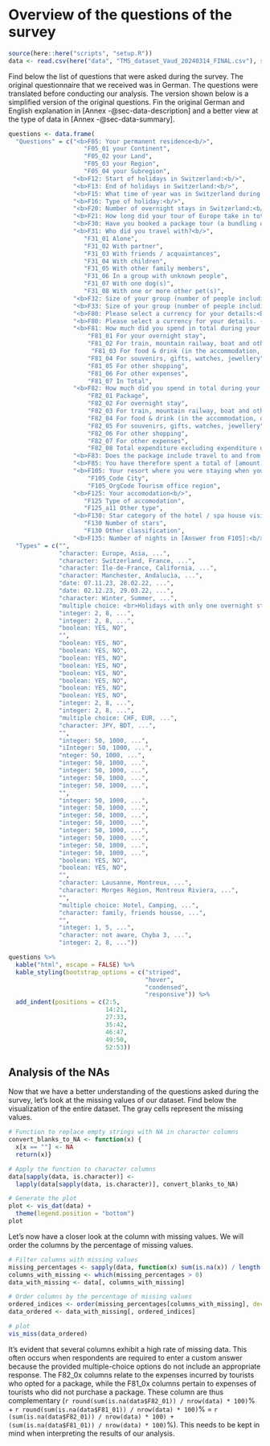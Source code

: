 # Overview of the questions of the survey

```r
source(here::here("scripts", "setup.R"))
data <- read.csv(here("data", "TMS_dataset_Vaud_20240314_FINAL.csv"), sep = ",")
```

Find below the list of questions that were asked during the survey. The original questionnaire that we received was in German. The questions were translated before conducting our analysis. The version shown below is a simplified version of the original questions. Fin the original German and English explanation in [Annex -@sec-data-description] and a better view at the type of data in [Annex -@sec-data-summary].

```r
questions <- data.frame(
  "Questions" = c("<b>F05: Your permanent residence<b/>",
                     "F05_01 your Continent",
                     "F05_02 your Land",
                     "F05_03 your Region",
                     "F05_04 your Subregion",
                  "<b>F12: Start of holidays in Switzerland:<b/>",
                  "<b>F13: End of holidays in Switzerland:<b/>",
                  "<b>F15: What time of year was in Switzerland during your holidays?<b/>",
                  "<b>F16: Type of holiday:<b/>",
                  "<b>F20: Number of overnight stays in Switzerland:<b/>",
                  "<b>F21: How long did your tour of Europe take in total (including Switzerland)?<b/>",
                  "<b>F30: Have you booked a package tour (a bundling of arrival and departure, accommodation and/or other tourist services on site)?<b/>",
                  "<b>F31: Who did you travel with?<b/>",
                     "F31_01 Alone",
                     "F31_02 With partner",
                     "F31_03 With friends / acquaintances",
                     "F31_04 With children",
                     "F31_05 With other family members",
                     "F31_06 In a group with unknown people",
                     "F31_07 With one dog(s)",
                     "F31_08 With one or more other pet(s)",
                  "<b>F32: Size of your group (number of people including yourself):<b/>",
                  "<b>F33: Size of your group (number of people including yourself but excluding people you don't know):<b/>",
                  "<b>F80: Please select a currency for your details:<b/>",
                  "<b>F80: Please select a currency for your details. - Others, namely:<b/>",
                  "<b>F81: How much did you spend in total during your stay in Switzerland?<b/>",
                      "F81_01 For your overnight stay",
                      "F81_02 For train, mountain railway, boat and other public transport (without arrival and departure)",
                       "F81_03 For food & drink (in the accommodation, on the road, out and about)",
                      "F81_04 For souvenirs, gifts, watches, jewellery",
                      "F81_05 For other shopping",
                      "F81_06 For other expenses",
                      "F81_07 In Total",
                  "<b>F82: How much did you spend in total during your stay in Switzerland? (if you took a package)<b/>",
                      "F82_01 Package",
                      "F82_02 For overnight stay",
                      "F82_03 For train, mountain railway, boat and other public transport (without arrival and departure)",
                      "F82_04 For food & drink (in the accommodation, on the road, out and about)",
                      "F82_05 For souvenirs, gifts, watches, jewellery",
                      "F82_06 For other shopping",
                      "F82_07 For other expenses",
                      "F82_08 Total expenditure excluding expenditure on package holidays",
                  "<b>F83: Does the package include travel to and from the resort?<b/>",
                  "<b>F85: You have therefore spent a total of [amount] (excluding package costs) during your stay in Switzerland. Is that right?<b/>",
                  "<b>F105: Your resort where you were staying when your email address was collected for this survey:<b/>",
                      "F105_Code City",
                      "F105_OrgCode Tourism office region",
                  "<b>F125: Your accomodation<b/>",
                     "F125 Type of accomodation",
                     "F125_a11 Other type",
                  "<b>F130: Star category of the hotel / spa house visited<b/>",
                     "F130 Number of stars",
                     "F130 Other classification",
                  "<b>F135: Number of nights in [Answer from F105]:<b/>"),
  "Types" = c("",
              "character: Europe, Asia, ...",
              "character: Switzerland, France, ...",
              "character: Île-de-France, California, ...",
              "character: Manchester, Andalucìa, ...",
              "date: 07.11.23, 28.02.22, ...",
              "date: 02.12.23, 29.03.22, ...",
              "character: Winter, Summer, ...",
              "multiple choice: <br>Holidays with only one overnight stay in Switzerland, Round trip only within Switzerland (several overnight locations in Switzerland),<br>Round trip through Europe: several places to stay in Switzerland, <br>Round trip through Europe: only one overnight stay in Switzerland, ...",
              "integer: 2, 8, ...",
              "integer: 2, 8, ...",
              "boolean: YES, NO",
              "",
              "boolean: YES, NO",
              "boolean: YES, NO",
              "boolean: YES, NO",
              "boolean: YES, NO",
              "boolean: YES, NO",
              "boolean: YES, NO",
              "boolean: YES, NO",
              "boolean: YES, NO",
              "integer: 2, 8, ...",
              "integer: 2, 8, ...",
              "multiple choice: CHF, EUR, ...",
              "character: JPY, BDT, ...",
              "",
              "integer: 50, 1000, ...",
              "iInteger: 50, 1000, ...",
              "nteger: 50, 1000, ...",
              "integer: 50, 1000, ...",
              "integer: 50, 1000, ...",
              "integer: 50, 1000, ...",
              "integer: 50, 1000, ...",
              "",
              "integer: 50, 1000, ...",
              "integer: 50, 1000, ...",
              "integer: 50, 1000, ...",
              "integer: 50, 1000, ...",
              "integer: 50, 1000, ...",
              "integer: 50, 1000, ...",
              "integer: 50, 1000, ...",
              "integer: 50, 1000, ...",
              "boolean: YES, NO",
              "boolean: YES, NO",
              "",
              "character: Lausanne, Montreux, ...",
              "character: Morges Région, Montreux Riviera, ...",
              "",
              "multiple choice: Hotel, Camping, ...",
              "character: family, friends housse, ...",
              "",
              "integer: 1, 5, ...",
              "character: not aware, Chyba 3, ...",
              "integer: 2, 8, ..."))
```

```r
questions %>%
  kable("html", escape = FALSE) %>%
  kable_styling(bootstrap_options = c("striped",
                                      "hover",
                                      "condensed",
                                      "responsive")) %>%
  add_indent(positions = c(2:5,
                           14:21,
                           27:33,
                           35:42,
                           46:47,
                           49:50,
                           52:53))
```

## Analysis of the NAs
Now that we have a better understanding of the questions asked during the survey, let's look at the missing values of our dataset. Find below the visualization of the entire dataset. The gray cells represent the missing values.

```r
# Function to replace empty strings with NA in character columns
convert_blanks_to_NA <- function(x) {
  x[x == ""] <- NA
  return(x)}

# Apply the function to character columns
data[sapply(data, is.character)] <-
  lapply(data[sapply(data, is.character)], convert_blanks_to_NA)

# Generate the plot
plot <- vis_dat(data) +
  theme(legend.position = "bottom")
plot
```

Let's now have a closer look at the column with missing values. We will order the columns by the percentage of missing values.

```r
# Filter columns with missing values
missing_percentages <- sapply(data, function(x) sum(is.na(x)) / length(x))
columns_with_missing <- which(missing_percentages > 0)
data_with_missing <- data[, columns_with_missing]

# Order columns by the percentage of missing values
ordered_indices <- order(missing_percentages[columns_with_missing], decreasing = TRUE)
data_ordered <- data_with_missing[, ordered_indices]

# plot
vis_miss(data_ordered)
```


It's evident that several columns exhibit a high rate of missing data. This often occurs when respondents are required to enter a custom answer because the provided multiple-choice options do not include an appropriate response. The F82_0x columns relate to the expenses incurred by tourists who opted for a package, while the F81_0x columns pertain to expenses of tourists who did not purchase a package. These column are thus complementary (`r round(sum(is.na(data$F82_01)) / nrow(data) * 100)`% + `r round(sum(is.na(data$F81_01)) / nrow(data) * 100)`% = `r (sum(is.na(data$F82_01)) / nrow(data) * 100) + (sum(is.na(data$F81_01)) / nrow(data) * 100)`%). This needs to be kept in mind when interpreting the results of our analysis.